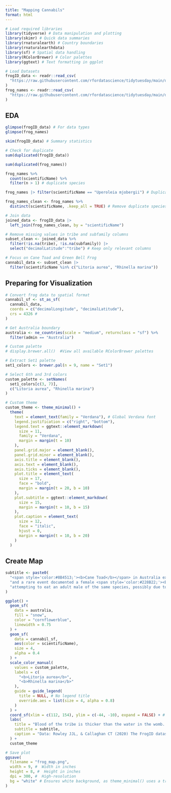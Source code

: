 ```yaml
---
title: "Mapping Cannabils"
format: html
---
```


```r
# Load required libraries
library(tidyverse) # Data manipulation and plotting
library(skimr) # Quick data summaries
library(rnaturalearth) # Country boundaries
library(rnaturalearthdata)
library(sf) # Spatial data handling
library(RColorBrewer) # Color palettes
library(ggtext) # Text formatting in ggplot
```

```r
# Load Datasets
frogID_data <- readr::read_csv(
  "https://raw.githubusercontent.com/rfordatascience/tidytuesday/main/data/2025/2025-09-02/frogID_data.csv"
)
frog_names <- readr::read_csv(
  "https://raw.githubusercontent.com/rfordatascience/tidytuesday/main/data/2025/2025-09-02/frog_names.csv"
)
```

## EDA

```r
glimpse(frogID_data) # For data types
glimpse(frog_names)

skim(frogID_data) # Summary statistics
```

```r
# Check for duplicate
sum(duplicated(frogID_data))

sum(duplicated(frog_names))
```

```r
frog_names %>%
  count(scientificName) %>%
  filter(n > 1) # duplicate species

frog_names |> filter(scientificName == "Uperoleia mjobergii") # Duplicate

frog_names_clean <- frog_names %>%
  distinct(scientificName, .keep_all = TRUE) # Remove duplicate species entry
```

```r
# Join data
joined_data <- frogID_data |>
  left_join(frog_names_clean, by = "scientificName")
```

```r
# Remove missing values in tribe and subfamily columns
subset_clean <- joined_data %>%
  filter(!is.na(tribe), !is.na(subfamily)) |>
  select("decimalLatitude":"tribe") # Keep only relevant columns
```

```r
# Focus on Cane Toad and Green Bell Frog
cannabil_data <- subset_clean |>
  filter(scientificName %in% c("Litoria aurea", "Rhinella marina"))
```

## Preparing for Visualization

```r
# Convert frog data to spatial format
cannabil_sf <- st_as_sf(
  cannabil_data,
  coords = c("decimalLongitude", "decimalLatitude"),
  crs = 4326 #
)

# Get Australia boundary
australia <- ne_countries(scale = "medium", returnclass = "sf") %>%
  filter(admin == "Australia")
```

```r
# Custom palette
# display.brewer.all()  #View all available RColorBrewer palettes

# Extract Set1 palette
set1_colors <- brewer.pal(n = 9, name = "Set1")

# Select 6th and 3rd colors
custom_palette <- setNames(
  set1_colors[c(3, 7)],
  c("Litoria aurea", "Rhinella marina")
)
```

```r
# Custom theme
custom_theme <- theme_minimal() +
  theme(
    text = element_text(family = "Verdana"), # Global Verdana font
    legend.justification = c("right", "bottom"),
    legend.text = ggtext::element_markdown(
      size = 11,
      family = "Verdana",
      margin = margin(t = 10)
    ),
    panel.grid.major = element_blank(),
    panel.grid.minor = element_blank(),
    axis.title = element_blank(),
    axis.text = element_blank(),
    axis.ticks = element_blank(),
    plot.title = element_text(
      size = 17,
      face = "bold",
      margin = margin(t = 20, b = 10)
    ),
    plot.subtitle = ggtext::element_markdown(
      size = 15,
      margin = margin(t = 10, b = 15)
    ),
    plot.caption = element_text(
      size = 12,
      face = "italic",
      hjust = 0,
      margin = margin(t = 10, b = 20)
    )
  )
```

## Create Map

```r
subtitle <- paste0(
  "<span style='color:#8B4513;'><b>Cane Toad</b></span> in Australia exhibit cannibalism, particularly in tadpole stages,<br>",
  "and a rare event documented a female <span style='color:#228B22;'><b>Green and Golden Bell Frog</b></span><br>",
  "attempting to eat an adult male of the same species, possibly due to his <br> displeasing mating call."
)

ggplot() +
  geom_sf(
    data = australia,
    fill = "snow",
    color = "cornflowerblue",
    linewidth = 0.75
  ) +
  geom_sf(
    data = cannabil_sf,
    aes(color = scientificName),
    size = 4,
    alpha = 0.4
  ) +
  scale_color_manual(
    values = custom_palette,
    labels = c(
      "<b>Litoria aurea</b>",
      "<b>Rhinella marina</b>"
    ),
    guide = guide_legend(
      title = NULL, # No legend title
      override.aes = list(size = 4, alpha = 0.8)
    )
  ) +
  coord_sf(xlim = c(112, 154), ylim = c(-44, -10), expand = FALSE) + # Zoom to Australia
  labs(
    title = "Blood of the tribe is thicker than the water in the womb. \n(But, what about australian frogs!?)",
    subtitle = subtitle,
    caption = "Data: Rowley JJL, & Callaghan CT (2020) The FrogID dataset | Visualization: Darakhshan Nehal"
  ) +
  custom_theme
```

```r
# Save plot
ggsave(
  filename = "frog_map.png",
  width = 9, #  Width in inches
  height = 8, #  Height in inches
  dpi = 300, #  High-resolution
  bg = "white" # Ensures white background, as theme_minimal() uses a transparent background by default
)
```
